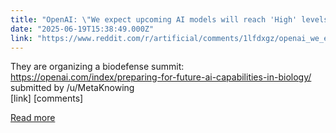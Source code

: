 ```yaml
---
title: "OpenAI: \"We expect upcoming AI models will reach 'High' levels of capability in biology.\" Previously, OpenAI committed to not deploy a model unless it has a post-mitigation score of 'Medium'"
date: "2025-06-19T15:38:49.000Z"
link: "https://www.reddit.com/r/artificial/comments/1lfdxgz/openai_we_expect_upcoming_ai_models_will_reach/"
---
```


They are organizing a biodefense summit: https://openai.com/index/preparing-for-future-ai-capabilities-in-biology/
    submitted by    /u/MetaKnowing  
 [link]   [comments]

[Read more](https://www.reddit.com/r/artificial/comments/1lfdxgz/openai_we_expect_upcoming_ai_models_will_reach/)
